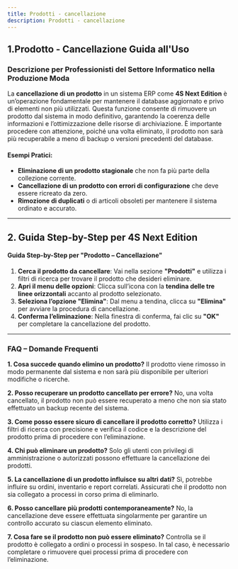 ```yaml
---
title: Prodotti - cancellazione
description: Prodotti - cancellazione
---
```


## 1.Prodotto - Cancellazione Guida all'Uso

### Descrizione per Professionisti del Settore Informatico nella Produzione Moda

La **cancellazione di un prodotto** in un sistema ERP come **4S Next Edition** è un’operazione fondamentale per mantenere il database aggiornato e privo di elementi non più utilizzati. Questa funzione consente di rimuovere un prodotto dal sistema in modo definitivo, garantendo la coerenza delle informazioni e l’ottimizzazione delle risorse di archiviazione. È importante procedere con attenzione, poiché una volta eliminato, il prodotto non sarà più recuperabile a meno di backup o versioni precedenti del database.

#### Esempi Pratici:

* **Eliminazione di un prodotto stagionale** che non fa più parte della collezione corrente.
* **Cancellazione di un prodotto con errori di configurazione** che deve essere ricreato da zero.
* **Rimozione di duplicati** o di articoli obsoleti per mantenere il sistema ordinato e accurato.

***

## 2. Guida Step-by-Step per 4S Next Edition

#### **Guida Step-by-Step per "Prodotto – Cancellazione"**

1. **Cerca il prodotto da cancellare**:
   Vai nella sezione **"Prodotti"** e utilizza i filtri di ricerca per trovare il prodotto che desideri eliminare.
2. **Apri il menu delle opzioni**:
   Clicca sull’icona con la **tendina delle tre linee orizzontali** accanto al prodotto selezionato.
3. **Seleziona l’opzione "Elimina"**:
   Dal menu a tendina, clicca su **"Elimina"** per avviare la procedura di cancellazione.
4. **Conferma l’eliminazione**:
   Nella finestra di conferma, fai clic su **"OK"** per completare la cancellazione del prodotto.

***

### FAQ – Domande Frequenti

**1. Cosa succede quando elimino un prodotto?**
Il prodotto viene rimosso in modo permanente dal sistema e non sarà più disponibile per ulteriori modifiche o ricerche.

**2. Posso recuperare un prodotto cancellato per errore?**
No, una volta cancellato, il prodotto non può essere recuperato a meno che non sia stato effettuato un backup recente del sistema.

**3. Come posso essere sicuro di cancellare il prodotto corretto?**
Utilizza i filtri di ricerca con precisione e verifica il codice e la descrizione del prodotto prima di procedere con l’eliminazione.

**4. Chi può eliminare un prodotto?**
Solo gli utenti con privilegi di amministrazione o autorizzati possono effettuare la cancellazione dei prodotti.

**5. La cancellazione di un prodotto influisce su altri dati?**
Sì, potrebbe influire su ordini, inventario e report correlati. Assicurati che il prodotto non sia collegato a processi in corso prima di eliminarlo.

**6. Posso cancellare più prodotti contemporaneamente?**
No, la cancellazione deve essere effettuata singolarmente per garantire un controllo accurato su ciascun elemento eliminato.

**7. Cosa fare se il prodotto non può essere eliminato?**
Controlla se il prodotto è collegato a ordini o processi in sospeso. In tal caso, è necessario completare o rimuovere quei processi prima di procedere con l’eliminazione.